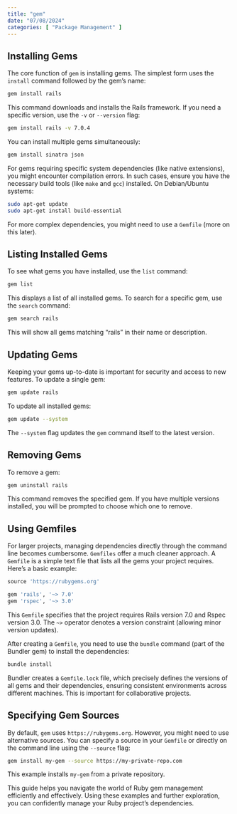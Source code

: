 ```yaml
---
title: "gem"
date: "07/08/2024"
categories: [ "Package Management" ]
---
```

## Installing Gems

The core function of `gem` is installing gems.  The simplest form uses the `install` command followed by the gem's name:

```bash
gem install rails
```

This command downloads and installs the Rails framework.  If you need a specific version, use the `-v` or `--version` flag:

```bash
gem install rails -v 7.0.4
```

You can install multiple gems simultaneously:

```bash
gem install sinatra json
```

For gems requiring specific system dependencies (like native extensions), you might encounter compilation errors.  In such cases, ensure you have the necessary build tools (like `make` and `gcc`) installed.  On Debian/Ubuntu systems:

```bash
sudo apt-get update
sudo apt-get install build-essential
```

For more complex dependencies, you might need to use a `Gemfile` (more on this later).


## Listing Installed Gems

To see what gems you have installed, use the `list` command:

```bash
gem list
```

This displays a list of all installed gems.  To search for a specific gem, use the `search` command:

```bash
gem search rails
```

This will show all gems matching "rails" in their name or description.


## Updating Gems

Keeping your gems up-to-date is important for security and access to new features. To update a single gem:

```bash
gem update rails
```

To update all installed gems:

```bash
gem update --system
```

The `--system` flag updates the `gem` command itself to the latest version.


## Removing Gems

To remove a gem:

```bash
gem uninstall rails
```

This command removes the specified gem.  If you have multiple versions installed, you will be prompted to choose which one to remove.


## Using Gemfiles

For larger projects, managing dependencies directly through the command line becomes cumbersome.  `Gemfiles` offer a much cleaner approach.  A `Gemfile` is a simple text file that lists all the gems your project requires.  Here's a basic example:

```ruby
source 'https://rubygems.org'

gem 'rails', '~> 7.0'
gem 'rspec', '~> 3.0'
```

This `Gemfile` specifies that the project requires Rails version 7.0 and Rspec version 3.0. The `~>` operator denotes a version constraint (allowing minor version updates).

After creating a `Gemfile`, you need to use the `bundle` command (part of the Bundler gem) to install the dependencies:

```bash
bundle install
```

Bundler creates a `Gemfile.lock` file, which precisely defines the versions of all gems and their dependencies, ensuring consistent environments across different machines. This is important for collaborative projects.


##  Specifying Gem Sources

By default, `gem` uses `https://rubygems.org`.  However, you might need to use alternative sources.  You can specify a source in your `Gemfile` or directly on the command line using the `--source` flag:


```bash
gem install my-gem --source https://my-private-repo.com
```

This example installs `my-gem` from a private repository.

This guide helps you navigate the world of Ruby gem management efficiently and effectively. Using these examples and further exploration, you can confidently manage your Ruby project's dependencies.

